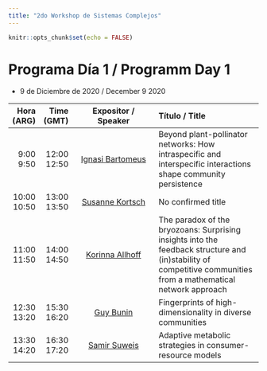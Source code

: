 ```yaml
---
title: "2do Workshop de Sistemas Complejos"
---
```


```r
knitr::opts_chunk$set(echo = FALSE)
```


# Programa Día 1 / Programm Day 1  

* 9 de Diciembre de 2020 / December 9 2020



------------------------------------------------------------------------------------------------------------------------
   Hora    Time     Expositor /                               Título / 
  (ARG)   (GMT)     Speaker                                   Title
------- ------- --------------------------------------------- ----------------------------------------------------------
 9:00   12:00   [Ignasi Bartomeus](https://bit.ly/33alHVJ)    Beyond plant-pollinator networks: How intraspecific 
 9:50   12:50                                                 and interspecific interactions shape community persistence
                       
10:00   13:00   [Susanne Kortsch](https://bit.ly/35JfC3Y)     No confirmed title
10:50   13:50                                                   
                       
11:00   14:00       [Korinna Allhoff](https://bit.ly/2UxLWAz) The paradox of the bryozoans: Surprising insights into the 
11:50   14:50                                                 feedback structure and (in)stability of competitive 
                                                              communities from a mathematical network approach
                          
12:30   15:30       [Guy Bunin](https://bit.ly/35JFaOn)       Fingerprints of high-dimensionality in diverse communities
13:20   16:20                

13:30   16:30   [Samir Suweis](https://suweis.github.io/)     Adaptive metabolic strategies in consumer-resource models
14:20   17:20                                            
                       
------------------------------------------------------------------------------------------------------------------------ 